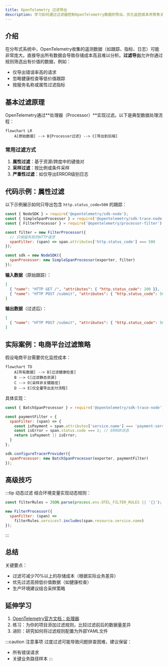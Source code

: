 ```yaml
---
title: OpenTelemetry 过滤导出
description: 学习如何通过过滤器控制OpenTelemetry数据的导出，优化监控成本并聚焦关键指标。
---
```


## 介绍

在分布式系统中，OpenTelemetry收集的遥测数据（如跟踪、指标、日志）可能非常庞大。直接导出所有数据会导致存储成本高且难以分析。**过滤导出**允许你通过规则筛选出有价值的数据，例如：

- 仅导出错误率高的请求
- 忽略健康检查等低价值跟踪
- 按服务名称或属性过滤指标

## 基本过滤原理

OpenTelemetry通过**处理器（Processor）**实现过滤。以下是典型数据处理流程：

```mermaid
flowchart LR
    A[原始数据] --> B{Processor过滤} --> C[导出到后端]
```

### 常用过滤方式
1. **属性过滤**：基于资源/跨度中的键值对
2. **采样过滤**：按比例或条件采样
3. **严重性过滤**：如仅导出ERROR级别日志

## 代码示例：属性过滤

以下示例展示如何只导出包含 `http.status_code=500` 的跟踪：

```javascript
const { NodeSDK } = require('@opentelemetry/sdk-node');
const { SimpleSpanProcessor } = require('@opentelemetry/sdk-trace-node');
const { FilterProcessor } = require('@opentelemetry/processor-filter');

const filter = new FilterProcessor({
  // 只保留失败的HTTP请求
  spanFilter: (span) => span.attributes['http.status_code'] === 500
});

const sdk = new NodeSDK({
  spanProcessor: new SimpleSpanProcessor(exporter, filter)
});
```

**输入数据**（原始跟踪）：
```json
[
  { "name": "HTTP GET /", "attributes": { "http.status_code": 200 }},
  { "name": "HTTP POST /submit", "attributes": { "http.status_code": 500 }}
]
```

**输出数据**（过滤后）：
```json
[
  { "name": "HTTP POST /submit", "attributes": { "http.status_code": 500 }}
]
```

## 实际案例：电商平台过滤策略

假设电商平台需要优化监控成本：

```mermaid
flowchart TD
    A[所有数据] --> B[过滤健康检查]
    B --> C[过滤静态资源]
    C --> D[采样非关键路径]
    D --> E[仅全量导出支付流程]
```

具体实现：
```javascript
const { BatchSpanProcessor } = require('@opentelemetry/sdk-trace-node');

const paymentFilter = {
  spanFilter: (span) => {
    const isPayment = span.attributes['service.name'] === 'payment-service';
    const isError = span.status.code === 2; // ERROR状态
    return isPayment || isError;
  }
};

sdk.configureTracerProvider({
  spanProcessor: new BatchSpanProcessor(exporter, paymentFilter)
});
```

## 高级技巧

:::tip 动态过滤
结合环境变量实现动态规则：
```javascript
const filterRules = JSON.parse(process.env.OTEL_FILTER_RULES || '{}');

new FilterProcessor({
  spanFilter: (span) => 
    filterRules.services?.includes(span.resource.service.name)
});
```
:::

## 总结

关键要点：
- 过滤可减少70%以上的存储成本（根据实际业务差异）
- 优先过滤高频低价值数据（如健康检查）
- 生产环境建议结合采样策略

## 延伸学习

1. [OpenTelemetry官方文档：处理器](https://opentelemetry.io/docs/concepts/processors/)
2. 练习：为你的项目添加过滤规则，比较过滤前后的数据量差异
3. 进阶：研究如何将过滤规则配置为外部YAML文件

:::caution 注意事项
过度过滤可能导致问题排查困难，建议保留：
- 所有错误请求
- 关键业务路径样本
:::